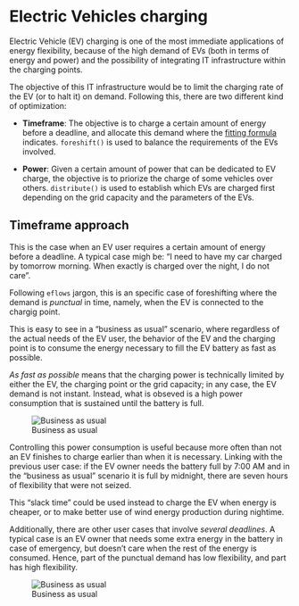 
# Electric Vehicles charging

Electric Vehicle (EV) charging is one of the most immediate applications of energy flexibility, because of the high demand of EVs (both in terms of energy and power) and the possibility of integrating IT infrastructure within the charging points. 

The objective of this IT infrastructure would be to limit the charging rate of the EV (or to halt it) on demand. Following this, there are two different kind of optimization:

- **Timeframe**: The objective is to charge a certain amount of energy before a deadline, and allocate this demand where the [fitting formula](.#fitting) indicates. `foreshift()` is used to balance the requirements of the EVs involved.

- **Power**: Given a certain amount of power that can be dedicated to EV charge, the objective is to priorize the charge of some vehicles over others. `distribute()` is used to establish which EVs are charged first depending on the grid capacity and the parameters of the EVs. 

## Timeframe approach

This is the case when an EV user requires a certain amount of energy before a deadline. A typical case migh be: "I need to have my car charged by tomorrow morning. When exactly is charged over the night, I do not care". 

Following `eflows` jargon, this is an specific case of foreshifting where the demand is *punctual* in time, namely, when the EV is connected to the chargig point. 

This is easy to see in a "business as usual" scenario, where regardless of the actual needs of the EV user, the behavior of the EV and the charging point is to consume the energy necessary to fill the EV battery as fast as possible. 

*As fast as possible* means that the charging power is technically limited by either the EV, the charging point or the grid capacity; in any case, the EV demand is not instant. Instead, what is obseved is a high power consumption that is sustained until the battery is full. 


![Business as usual](../../www/images/ev/case-usual.png)

Controlling this power consumption is useful because more often than not an EV finishes to charge earlier than when it is necessary. Linking with the previous user case: if the EV owner needs the battery full by 7:00 AM and in the "business as usual" scenario it is full by midnight, there are seven hours of flexibility that were not seized. 

This "slack time" could be used instead to charge the EV when energy is cheaper, or to make better use of wind energy production during nightime. 

Additionally, there are other user cases that involve *several deadlines*. A typical case is an EV owner that needs some extra energy in the battery in case of emergency, but doesn't care when the rest of the energy is consumed. Hence, part of the punctual demand has low flexibility, and part has high flexibility.

![Business as usual](../../www/images/ev/cases-charging.png)


